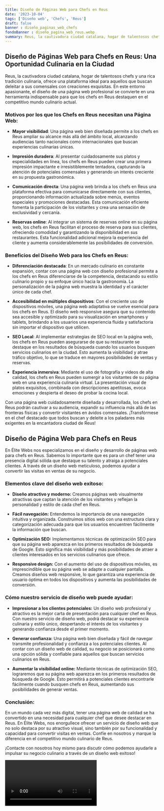 ```yaml
---
title: Diseño de Páginas Web para Chefs en Reus
date: '2023-10-04'
tags: ['Diseño web', 'Chefs', 'Reus']
draft: false
banner : diseño_paginas_web_chefs
fondoBanner : diseño_pagina_web_reus.webp
summary: Reus, la cautivadora ciudad catalana, hogar de talentosos chefs y una rica tradición culinaria, ofrece una plataforma ideal para aquellos que buscan deleitar a sus comensales con creaciones exquisitas. En este entorno apasionante, el diseño de una página web profesional se convierte en una herramienta indispensable para que los chefs en Reus destaquen en el competitivo mundo culinario actual.
---
```


## Diseño de Páginas Web para Chefs en Reus: Una Oportunidad Culinaria en la Ciudad

Reus, la cautivadora ciudad catalana, hogar de talentosos chefs y una rica tradición culinaria, ofrece una plataforma ideal para aquellos que buscan deleitar a sus comensales con creaciones exquisitas. En este entorno apasionante, el diseño de una página web profesional se convierte en una herramienta indispensable para que los chefs en Reus destaquen en el competitivo mundo culinario actual.

### Motivos por los que los Chefs en Reus necesitan una Página Web:

- **Mayor visibilidad**: Una página web bien diseñada permite a los chefs en Reus ampliar su alcance más allá del ámbito local, alcanzando audiencias tanto nacionales como internacionales que buscan experiencias culinarias únicas.

- **Impresión duradera**: Al presentar cuidadosamente sus platos y especialidades en línea, los chefs en Reus pueden crear una primera impresión impactante e irresistiblemente tentadora, capturando la atención de potenciales comensales y generando un interés creciente en su propuesta gastronómica.

- **Comunicación directa**: Una página web brinda a los chefs en Reus una plataforma efectiva para comunicarse directamente con sus clientes, proporcionando información actualizada sobre menús, eventos especiales y promociones destacadas. Esta comunicación eficiente fomenta la participación de los visitantes y crea una sensación de exclusividad y cercanía.

- **Reservas online**: Al integrar un sistema de reservas online en su página web, los chefs en Reus facilitan el proceso de reserva para sus clientes, ofreciendo comodidad y garantizando la disponibilidad en sus restaurantes. Esta funcionalidad adicional mejora la experiencia del cliente y aumenta considerablemente las posibilidades de conversión.

### Beneficios del Diseño Web para los Chefs en Reus:

- **Diferenciación destacada**: En un mercado culinario en constante expansión, contar con una página web con diseño profesional permite a los chefs en Reus diferenciarse de la competencia, destacando su estilo culinario propio y su enfoque único hacia la gastronomía. La personalización de la página web muestra la identidad y el carácter único de cada chef.

- **Accesibilidad en múltiples dispositivos**: Con el creciente uso de dispositivos móviles, una página web adaptativa se vuelve esencial para los chefs en Reus. El diseño web responsive asegura que su contenido sea accesible y optimizado para su visualización en smartphones y tablets, brindando a los usuarios una experiencia fluida y satisfactoria sin importar el dispositivo que utilicen.

- **SEO Local**: Al implementar estrategias de SEO local en la página web, los chefs en Reus pueden asegurarse de que su restaurante se destaque en los resultados de búsqueda cuando los usuarios busquen servicios culinarios en la ciudad. Esto aumenta la visibilidad y atrae tráfico objetivo, lo que se traduce en mayores posibilidades de ventas y reservas.

- **Experiencia inmersiva**: Mediante el uso de fotografía y videos de alta calidad, los chefs en Reus pueden sumergir a los visitantes de su página web en una experiencia culinaria virtual. La presentación visual de platos exquisitos, combinada con descripciones apetitosas, evoca emociones y despierta el deseo de probar la cocina local.

Con una página web cuidadosamente diseñada y desarrollada, los chefs en Reus podrán cautivar a su audiencia, expandir su influencia más allá de las fronteras físicas y convertir visitantes en ávidos comensales. ¡Transfórmese en el chef destacado que todos buscan y deleite a los paladares más exigentes en la encantadora ciudad de Reus!

<GifSeo />

<Cta />

## Diseño de Página Web para Chefs en Reus

En Élite Webs nos especializamos en el diseño y desarrollo de páginas web para chefs en Reus. Sabemos lo importante que es para un chef tener una presencia digital sólida que destaque su talento y atraiga a potenciales clientes. A través de un diseño web meticuloso, podemos ayudar a convertir las visitas en ventas de su negocio.

### Elementos clave del diseño web exitoso:

- **Diseño atractivo y moderno:** Creamos páginas web visualmente atractivas que captan la atención de los visitantes y reflejan la personalidad y estilo de cada chef en Reus.

- **Fácil navegación:** Entendemos la importancia de una navegación intuitiva y organizada. Construimos sitios web con una estructura clara y categorización adecuada para que los usuarios encuentren fácilmente la información que buscan.

- **Optimización SEO:** Implementamos técnicas de optimización SEO para que su página web aparezca en los primeros resultados de búsqueda de Google. Esto significa más visibilidad y más posibilidades de atraer a clientes interesados en los servicios culinarios que ofrece.

- **Responsive design:** Con el aumento del uso de dispositivos móviles, es imprescindible que su página web se adapte a cualquier pantalla. Creamos diseños web responsive, lo que garantiza una experiencia de usuario óptima en todos los dispositivos y aumenta las posibilidades de conversión.

### Cómo nuestro servicio de diseño web puede ayudar:

- **Impresionar a los clientes potenciales:** Un diseño web profesional y atractivo es la mejor carta de presentación para cualquier chef en Reus. Con nuestro servicio de diseño web, podrá destacar su experiencia culinaria y estilo único, despertando el interés de los visitantes y generando confianza desde el primer momento.

- **Generar confianza:** Una página web bien diseñada y fácil de navegar transmite profesionalidad y confianza a los potenciales clientes. Al contar con un diseño web de calidad, su negocio se posicionará como una opción sólida y confiable para aquellos que buscan servicios culinarios en Reus.

- **Aumentar la visibilidad online:** Mediante técnicas de optimización SEO, lograremos que su página web aparezca en los primeros resultados de búsqueda de Google. Esto permitirá a potenciales clientes encontrarle fácilmente cuando busquen chefs en Reus, aumentando sus posibilidades de generar ventas.

### Conclusión:

En un mundo cada vez más digital, tener una página web de calidad se ha convertido en una necesidad para cualquier chef que desee destacar en Reus. En Élite Webs, nos enorgullece ofrecer un servicio de diseño web que no solo destaca por su atractivo visual, sino también por su funcionalidad y capacidad para convertir visitas en ventas. Confíe en nosotros y marque la diferencia en el competitivo mundo culinario de Reus.

¡Contacte con nosotros hoy mismo para discutir cómo podemos ayudarle a impulsar su negocio culinario a través de un diseño web exitoso!

<Video />

<CtaBot job='Chefs' city='Reus'/>

<Gmaps query='Reus+españa+maps' />